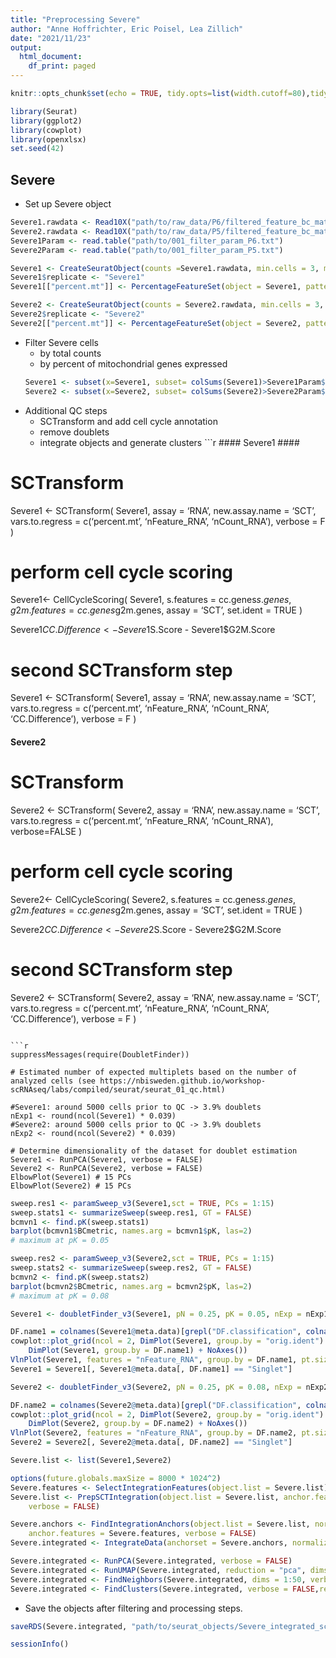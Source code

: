 ---
title: "Preprocessing Severe"
author: "Anne Hoffrichter, Eric Poisel, Lea Zillich"
date: "2021/11/23"
output:
  html_document:
    df_print: paged
---

```{r setup, include=FALSE}
knitr::opts_chunk$set(echo = TRUE, tidy.opts=list(width.cutoff=80),tidy=TRUE, fig.asp=0.5, fig.width=12, warning = FALSE)
```

```{r loadLibraries, message=FALSE, warning=FALSE}
library(Seurat)
library(ggplot2)
library(cowplot)
library(openxlsx)
set.seed(42)
```

## Severe

- Set up Severe object   
```{r setUpSevereSeuratObject}
Severe1.rawdata <- Read10X("path/to/raw_data/P6/filtered_feature_bc_matrix/")
Severe2.rawdata <- Read10X("path/to/raw_data/P5/filtered_feature_bc_matrix/")
Severe1Param <- read.table("path/to/001_filter_param_P6.txt")
Severe2Param <- read.table("path/to/001_filter_param_P5.txt")

Severe1 <- CreateSeuratObject(counts =Severe1.rawdata, min.cells = 3, min.features = Severe1Param$expr_features, project = "OK")
Severe1$replicate <- "Severe1"
Severe1[["percent.mt"]] <- PercentageFeatureSet(object = Severe1, pattern = "^MT-")

Severe2 <- CreateSeuratObject(counts = Severe2.rawdata, min.cells = 3, min.features = Severe2Param$expr_features, project = "OK")
Severe2$replicate <- "Severe2"
Severe2[["percent.mt"]] <- PercentageFeatureSet(object = Severe2, pattern = "^MT-")
```

- Filter Severe cells
  - by total counts
  - by percent of mitochondrial genes expressed
```{r filterSevereCells, message=FALSE}
Severe1 <- subset(x=Severe1, subset= colSums(Severe1)>Severe1Param$total_counts & percent.mt <Severe1Param$MT)
Severe2 <- subset(x=Severe2, subset= colSums(Severe2)>Severe2Param$total_counts & percent.mt <Severe2Param$MT)
```

- Additional QC steps
  - SCTransform and add cell cycle annotation
  - remove doublets
  - integrate objects and generate clusters 
```{r cellCycle, message=FALSE}

#### Severe1 ####

# SCTransform
Severe1 <- SCTransform(
  Severe1,
  assay = 'RNA',
  new.assay.name = 'SCT',
  vars.to.regress = c('percent.mt', 'nFeature_RNA', 'nCount_RNA'),
  verbose = F
)

# perform cell cycle scoring
Severe1<- CellCycleScoring(
  Severe1,
  s.features = cc.genes$s.genes,
  g2m.features = cc.genes$g2m.genes,
  assay = 'SCT',
  set.ident = TRUE
)

Severe1$CC.Difference <- Severe1$S.Score - Severe1$G2M.Score

# second SCTransform step 
Severe1 <- SCTransform(
  Severe1,
  assay = 'RNA',
  new.assay.name = 'SCT',
  vars.to.regress = c('percent.mt', 'nFeature_RNA', 'nCount_RNA', 'CC.Difference'),
  verbose = F
)

#### Severe2 ####

# SCTransform
Severe2 <- SCTransform(
  Severe2,
  assay = 'RNA',
  new.assay.name = 'SCT',
  vars.to.regress = c('percent.mt', 'nFeature_RNA', 'nCount_RNA'),
  verbose=FALSE
)

# perform cell cycle scoring
Severe2<- CellCycleScoring(
  Severe2,
  s.features = cc.genes$s.genes,
  g2m.features = cc.genes$g2m.genes,
  assay = 'SCT',
  set.ident = TRUE
)

Severe2$CC.Difference <- Severe2$S.Score - Severe2$G2M.Score

# second SCTransform step 
Severe2 <- SCTransform(
  Severe2,
  assay = 'RNA',
  new.assay.name = 'SCT',
  vars.to.regress = c('percent.mt', 'nFeature_RNA', 'nCount_RNA', 'CC.Difference'),
  verbose = F
)
```

```{r DoubletRemoval, message=FALSE}
suppressMessages(require(DoubletFinder))

# Estimated number of expected multiplets based on the number of analyzed cells (see https://nbisweden.github.io/workshop-scRNAseq/labs/compiled/seurat/seurat_01_qc.html)

#Severe1: around 5000 cells prior to QC -> 3.9% doublets
nExp1 <- round(ncol(Severe1) * 0.039)
#Severe2: around 5000 cells prior to QC -> 3.9% doublets
nExp2 <- round(ncol(Severe2) * 0.039)

# Determine dimensionality of the dataset for doublet estimation 
Severe1 <- RunPCA(Severe1, verbose = FALSE)
Severe2 <- RunPCA(Severe2, verbose = FALSE)
ElbowPlot(Severe1) # 15 PCs
ElbowPlot(Severe2) # 15 PCs
```

```{r parameterOptimization, message=FALSE, include=FALSE}
sweep.res1 <- paramSweep_v3(Severe1,sct = TRUE, PCs = 1:15) 
sweep.stats1 <- summarizeSweep(sweep.res1, GT = FALSE) 
bcmvn1 <- find.pK(sweep.stats1) 
barplot(bcmvn1$BCmetric, names.arg = bcmvn1$pK, las=2)
# maximum at pK = 0.05

sweep.res2 <- paramSweep_v3(Severe2,sct = TRUE, PCs = 1:15) 
sweep.stats2 <- summarizeSweep(sweep.res2, GT = FALSE) 
bcmvn2 <- find.pK(sweep.stats2) 
barplot(bcmvn2$BCmetric, names.arg = bcmvn2$pK, las=2)
# maximum at pK = 0.08
```

```{r findDoublets1, message=FALSE, include = FALSE}
Severe1 <- doubletFinder_v3(Severe1, pN = 0.25, pK = 0.05, nExp = nExp1, PCs = 1:15, sct = T)
```

```{r removeDoublets1, message=FALSE}
DF.name1 = colnames(Severe1@meta.data)[grepl("DF.classification", colnames(Severe1@meta.data))]
cowplot::plot_grid(ncol = 2, DimPlot(Severe1, group.by = "orig.ident") + NoAxes(), 
    DimPlot(Severe1, group.by = DF.name1) + NoAxes())
VlnPlot(Severe1, features = "nFeature_RNA", group.by = DF.name1, pt.size = 0.1)
Severe1 = Severe1[, Severe1@meta.data[, DF.name1] == "Singlet"]
```

```{r findDoublets2, message=FALSE, include = FALSE}
Severe2 <- doubletFinder_v3(Severe2, pN = 0.25, pK = 0.08, nExp = nExp2, PCs = 1:15, sct = T)
```

```{r removeDoublets2, message=FALSE}
DF.name2 = colnames(Severe2@meta.data)[grepl("DF.classification", colnames(Severe2@meta.data))]
cowplot::plot_grid(ncol = 2, DimPlot(Severe2, group.by = "orig.ident") + NoAxes(), 
    DimPlot(Severe2, group.by = DF.name2) + NoAxes())
VlnPlot(Severe2, features = "nFeature_RNA", group.by = DF.name2, pt.size = 0.1)
Severe2 = Severe2[, Severe2@meta.data[, DF.name2] == "Singlet"]
```

```{r IntegrateObjectSevere}
Severe.list <- list(Severe1,Severe2)

options(future.globals.maxSize = 8000 * 1024^2)
Severe.features <- SelectIntegrationFeatures(object.list = Severe.list)
Severe.list <- PrepSCTIntegration(object.list = Severe.list, anchor.features = Severe.features, 
    verbose = FALSE)

Severe.anchors <- FindIntegrationAnchors(object.list = Severe.list, normalization.method = "SCT", 
    anchor.features = Severe.features, verbose = FALSE)
Severe.integrated <- IntegrateData(anchorset = Severe.anchors, normalization.method = "SCT", verbose = FALSE)

Severe.integrated <- RunPCA(Severe.integrated, verbose = FALSE)
Severe.integrated <- RunUMAP(Severe.integrated, reduction = "pca", dims = 1:50)
Severe.integrated <- FindNeighbors(Severe.integrated, dims = 1:50, verbose = FALSE)
Severe.integrated <- FindClusters(Severe.integrated, verbose = FALSE,resolution = 0.15)
```

- Save the objects after filtering and processing steps.
```{r saveObjectsAfterGeneralFilteringSteps}
saveRDS(Severe.integrated, "path/to/seurat_objects/Severe_integrated_sct.rds")
```

```{r sessioninfo}
sessionInfo()
```